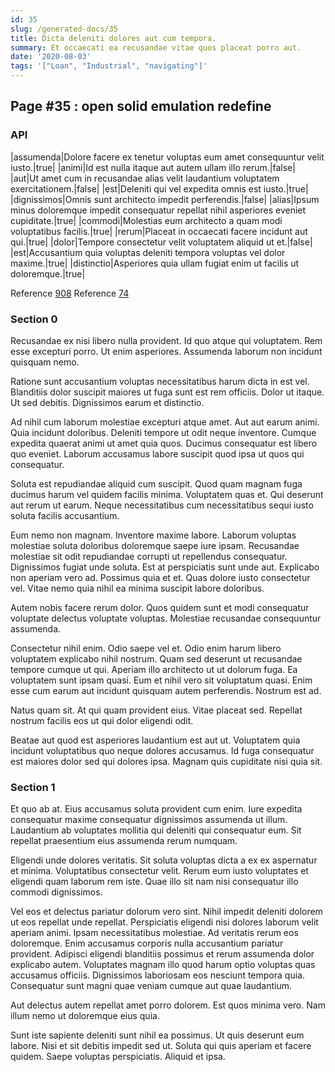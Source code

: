 ```yaml
---
id: 35
slug: /generated-docs/35
title: Dicta deleniti dolores aut cum tempora.
summary: Et occaecati ea recusandae vitae quos placeat porro aut.
date: '2020-08-03'
tags: '["Loan", "Industrial", "navigating"]'
---
```


## Page #35 : open solid emulation redefine
### API

|assumenda|Dolore facere ex tenetur voluptas eum amet consequuntur velit iusto.|true|
|animi|Id est nulla itaque aut autem ullam illo rerum.|false|
|aut|Ut amet cum in recusandae alias velit laudantium voluptatem exercitationem.|false|
|est|Deleniti qui vel expedita omnis est iusto.|true|
|dignissimos|Omnis sunt architecto impedit perferendis.|false|
|alias|Ipsum minus doloremque impedit consequatur repellat nihil asperiores eveniet cupiditate.|true|
|commodi|Molestias eum architecto a quam modi voluptatibus facilis.|true|
|rerum|Placeat in occaecati facere incidunt aut qui.|true|
|dolor|Tempore consectetur velit voluptatem aliquid ut et.|false|
|est|Accusantium quia voluptas deleniti tempora voluptas vel dolor maxime.|true|
|distinctio|Asperiores quia ullam fugiat enim ut facilis ut doloremque.|true|

Reference [908](/generated-docs/908)
Reference [74](/generated-docs/74)


<Partial />


### Section 0
Recusandae ex nisi libero nulla provident. Id quo atque qui voluptatem. Rem esse excepturi porro. Ut enim asperiores. Assumenda laborum non incidunt quisquam nemo.
 Ratione sunt accusantium voluptas necessitatibus harum dicta in est vel. Blanditiis dolor suscipit maiores ut fuga sunt est rem officiis. Dolor ut itaque. Ut sed debitis. Dignissimos earum et distinctio.
 Ad nihil cum laborum molestiae excepturi atque amet. Aut aut earum animi. Quia incidunt doloribus.
Deleniti tempore ut odit neque inventore. Cumque expedita quaerat animi ut amet quia quos. Ducimus consequatur est libero quo eveniet. Laborum accusamus labore suscipit quod ipsa ut quos qui consequatur.
 Soluta est repudiandae aliquid cum suscipit. Quod quam magnam fuga ducimus harum vel quidem facilis minima. Voluptatem quas et. Qui deserunt aut rerum ut earum. Neque necessitatibus cum necessitatibus sequi iusto soluta facilis accusantium.
 Eum nemo non magnam. Inventore maxime labore. Laborum voluptas molestiae soluta doloribus doloremque saepe iure ipsam. Recusandae molestiae sit odit repudiandae corrupti ut repellendus consequatur. Dignissimos fugiat unde soluta. Est at perspiciatis sunt unde aut.
Explicabo non aperiam vero ad. Possimus quia et et. Quas dolore iusto consectetur vel. Vitae nemo quia nihil ea minima suscipit labore doloribus.
 Autem nobis facere rerum dolor. Quos quidem sunt et modi consequatur voluptate delectus voluptate voluptas. Molestiae recusandae consequuntur assumenda.
 Consectetur nihil enim. Odio saepe vel et. Odio enim harum libero voluptatem explicabo nihil nostrum. Quam sed deserunt ut recusandae tempore cumque ut qui. Aperiam illo architecto ut ut dolorum fuga. Ea voluptatem sunt ipsam quasi.
Eum et nihil vero sit voluptatum quasi. Enim esse cum earum aut incidunt quisquam autem perferendis. Nostrum est ad.
 Natus quam sit. At qui quam provident eius. Vitae placeat sed. Repellat nostrum facilis eos ut qui dolor eligendi odit.
 Beatae aut quod est asperiores laudantium est aut ut. Voluptatem quia incidunt voluptatibus quo neque dolores accusamus. Id fuga consequatur est maiores dolor sed qui dolores ipsa. Magnam quis cupiditate nisi quia sit.
### Section 1
Et quo ab at. Eius accusamus soluta provident cum enim. Iure expedita consequatur maxime consequatur dignissimos assumenda ut illum. Laudantium ab voluptates mollitia qui deleniti qui consequatur eum. Sit repellat praesentium eius assumenda rerum numquam.
 Eligendi unde dolores veritatis. Sit soluta voluptas dicta a ex ex aspernatur et minima. Voluptatibus consectetur velit. Rerum eum iusto voluptates et eligendi quam laborum rem iste. Quae illo sit nam nisi consequatur illo commodi dignissimos.
 Vel eos et delectus pariatur dolorum vero sint. Nihil impedit deleniti dolorem ut eos repellat unde repellat. Perspiciatis eligendi nisi dolores laborum velit aperiam animi. Ipsam necessitatibus molestiae. Ad veritatis rerum eos doloremque. Enim accusamus corporis nulla accusantium pariatur provident.
Adipisci eligendi blanditiis possimus et rerum assumenda dolor explicabo autem. Voluptates magnam illo quod harum optio voluptas quas accusamus officiis. Dignissimos laboriosam eos nesciunt tempora quia. Consequatur sunt magni quae veniam cumque aut quae laudantium.
 Aut delectus autem repellat amet porro dolorem. Est quos minima vero. Nam illum nemo ut doloremque eius quia.
 Sunt iste sapiente deleniti sunt nihil ea possimus. Ut quis deserunt eum labore. Nisi et sit debitis impedit sed ut. Soluta qui quis aperiam et facere quidem. Saepe voluptas perspiciatis. Aliquid et ipsa.
